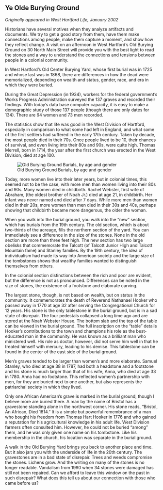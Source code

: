 ## Ye Olde Burying Ground {-}

*Originally appeared in West Hartford Life, January 2002*

Historians have several motives when they analyze artifacts and documents. We try to get a good story from them, have them make connections among people, make them capture a moment, and show how they reflect change. A visit on an afternoon in West Hartford’s Old Burying Ground on 30 North Main Street will provide you with the best light to read the stones and a way to understand the connections and tensions between people in a colonial community.

In West Hartford’s Old Center Burying Yard, whose first burial was in 1725 and whose last was in 1868, there are differences in how the dead were memorialized, depending on wealth and status, gender, race, and era in which they were buried.

During the Great Depression (in 1934), workers for the federal government’s Works Progress Administration surveyed the 137 graves and recorded their findings. With today’s data base computer capacity, it is easy to make a demographic study of those 137 people (though there are only dates for 134). There are 64 women and 73 men recorded.

The statistics show that life was good in the West Division of Hartford, especially in comparison to what some had left in England, and what some of the first settlers had suffered in the early 17th century. Taken by decade, the most people died in their 70s. Once people lived to be 10, their chances of survival, and even living into their 80s and 90s, were quite high. Thomas Merrell, born in 1714, the year after the first church was erected in the West Division, died at age 100.

![Old Burying Ground Burials, by age and gender](images/01-burying.png)

Today, more women live into their later years, but in colonial times, this seemed not to be the case, with more men than women living into their 80s and 90s. Many women died in childbirth. Rachel Webster, first wife of Abraham, (the oldest brother of Noah Jr.) died at age 21, in childbirth. Her infant was never named and died after 7 days. While more men than women died in their 20s, more women than men died in their 30s and 40s, perhaps showing that childbirth became more dangerous, the older the woman.

When you walk into the burial ground, you walk into the “new” section, which has burials from the 19th century. The old section, which is about two-thirds of the acreage, fills the northern section of the yard. You can immediately see a difference in the size of the stones. None in the old section are more than three feet high. The new section has two large obelisks that commemorate the Talcott (of Talcott Junior High and Talcott Mountain fame) and Stanley families. By the 19th century, the idea of individualism had made its way into American society and the large size of the tombstones shows that wealthy families wanted to distinguish themselves from others.

In the colonial section distinctions between the rich and poor are evident, but the difference is not as pronounced. Differences can be noted in the size of stones, the existence of a footstone and elaborate carving.

The largest stone, though, is not based on wealth, but on status in the community. It commemorates the death of Reverend Nathanael Hooker who passed away in 1770 at age 32 after serving the Congregational Church for 12 years. His stone is the only tablestone in the burial ground, but is in a sad state of disrepair. The four pedestals collapsed a long time ago and are stored at the Noah Webster House. The bottom slab and the top of the table can be viewed in the burial ground. The full inscription on the “table” details Hooker’s contributions to the town and champions his role as the best-educated man in the community. He was known as a brilliant man who ministered well. His role as doctor, however, did not serve him well in that he treated himself with mercury, leading to his demise. This tablestone can be found in the center of the east side of the burial ground.

Men’s graves tended to be larger than women’s and more elaborate. Samuel Stanley, who died at age 38 in 1787, had both a headstone and a footstone and his stone is much larger than that of his wife, Anna, who died at age 33 in 1780. Anna had no footstone. This reflected women’s partnership with men, for they are buried next to one another, but also represents the patriarchal society in which they lived.

Only one African American’s grave is marked in the burial ground, though I believe more are buried there. A man by the name of Bristol has a gravestone standing alone in the northwest corner. His stone reads, “Bristol, An African, Died 1814.” It is a simple but powerful remembrance of a man who bought his freedom from Thomas Hart Hooker in 1776 and who gained a reputation for his agricultural knowledge in his adult life. West Division farmers often consulted him. However, he could not be buried “among” them, and he was only given one name on his tombstone. Like his membership in the church, his location was separate in the burial ground.

A walk in the Old Burying Yard brings you back to another place and time. But it also jars you with the underside of life in the 20th century. The gravestones are in a bad state of disrepair. Trees and weeds compromise the stones. Lichens grow. And the writing on many of the stones is no longer readable. Vandalism from 1990 when 34 stones were damaged has still not been repaired. Can we afford to leave this window on the past in such disrepair? What does this tell us about our connection with those who came before us?
